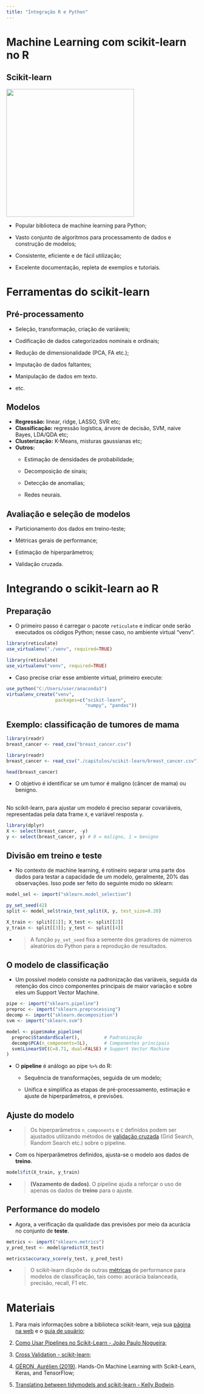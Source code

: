 ```yaml
---
title: "Integração R e Python"
---
```


# Machine Learning com scikit-learn no R

<!-- https://quarto.org/docs/presentations/revealjs/ -->

<!-- https://github.com/rstudio/revealjs -->

<!-- https://quarto.org/docs/presentations/ -->

<!-- https://beatrizmilz.github.io/python-brasil-2021-reticulate -->

## Scikit-learn

![](https://upload.wikimedia.org/wikipedia/commons/thumb/0/05/Scikit_learn_logo_small.svg/1200px-Scikit_learn_logo_small.svg.png){fig-align="center" width="336"}

-   Popular biblioteca de machine learning para Python;

-   Vasto conjunto de algoritmos para processamento de dados e construção de modelos;

-   Consistente, eficiente e de fácil utilização;

-   Excelente documentação, repleta de exemplos e tutoriais.

# Ferramentas do scikit-learn

## Pré-processamento

-   Seleção, transformação, criação de variáveis;

-   Codificação de dados categorizados nominais e ordinais;

-   Redução de dimensionalidade (PCA, FA etc.);

-   Imputação de dados faltantes;

-   Manipulação de dados em texto.

-   etc.

## Modelos

-   **Regressão:** linear, ridge, LASSO, SVR etc;
-   **Classificação:** regressão logística, árvore de decisão, SVM, naive Bayes, LDA/QDA etc;
-   **Clusterização:** K-Means, misturas gaussianas etc;
-   **Outros:**
    -   Estimação de densidades de probabilidade;

    -   Decomposição de sinais;

    -   Detecção de anomalias;

    -   Redes neurais.

## Avaliação e seleção de modelos

-   Particionamento dos dados em treino-teste;

-   Métricas gerais de performance;

-   Estimação de hiperparâmetros;

-   Validação cruzada.

# Integrando o scikit-learn ao R

## Preparação

-   O primeiro passo é carregar o pacote `reticulate` e indicar onde serão executados os códigos Python; nesse caso, no ambiente virtual "venv".

::: fragment
```r
library(reticulate)
use_virtualenv("./venv", required=TRUE)
```
:::

::: fragment
```r
library(reticulate)
use_virtualenv("venv", required=TRUE)
```
:::

-   Caso precise criar esse ambiente virtual, primeiro execute:

::: fragment
```r
use_python("C:/Users/user/anaconda3")
virtualenv_create("venv",
                  packages=c("scikit-learn",
                             "numpy", "pandas"))
```
:::

## Exemplo: classificação de tumores de mama

```r
library(readr)
breast_cancer <- read_csv("breast_cancer.csv")
```

```r
library(readr)
breast_cancer <- read_csv("./capitulos/scikit-learn/breast_cancer.csv")
```

```r
head(breast_cancer)
```

- O objetivo é identificar se um tumor é maligno (câncer de mama) ou benigno.

## 

No scikit-learn, para ajustar um modelo é preciso separar covariáveis, representadas pela data frame `X`, e variável resposta `y`.

::: fragment
```r
library(dplyr)
X <- select(breast_cancer, -y)
y <- select(breast_cancer, y) # 0 = maligno, 1 = benigno
```
:::

## Divisão em treino e teste

- No contexto de machine learning, é rotineiro separar uma parte dos dados para testar a capacidade de um modelo, geralmente, 20% das observações. Isso pode ser feito do seguinte modo no sklearn:

::: fragment
```r
model_sel <- import("sklearn.model_selection")

py_set_seed(42)
split <- model_sel$train_test_split(X, y, test_size=0.20)

X_train <- split[[1]]; X_test <- split[[2]]
y_train <- split[[3]]; y_test <- split[[4]]
```
:::

-   <div>

    > A função `py_set_seed` fixa a semente dos geradores de números aleatórios do Python para a reprodução de resultados.

    </div>

## O modelo de classificação

- Um possível modelo consiste na padronização das variáveis, seguida da retenção dos cinco componentes principais de maior variação e sobre eles um Support Vector Machine.

::: fragment
```r
pipe <- import("sklearn.pipeline")
preproc <- import("sklearn.preprocessing")
decomp <- import("sklearn.decomposition")
svm <- import("sklearn.svm")

model <- pipe$make_pipeline(
  preproc$StandardScaler(),         # Padronização
  decomp$PCA(n_components=5L),      # Componentes principais
  svm$LinearSVC(C=8.71, dual=FALSE) # Support Vector Machine
)
```
:::

-   O **pipeline** é análogo ao pipe `%>%` do R:

    -   Sequência de transformações, seguida de um modelo;

    -   Unifica e simplifica as etapas de pré-processamento, estimação e ajuste de hiperparâmetros, e previsões.

## Ajuste do modelo

-   <div>

    > Os hiperparâmetros `n_components` e `C` definidos podem ser ajustados utilizando métodos de [validação cruzada](https://scikit-learn.org/stable/modules/cross_validation.html) (Grid Search, Random Search etc.) sobre o pipeline.

    </div>

-   Com os hiperparâmetros definidos, ajusta-se o modelo aos dados de **treino**.

::: fragment
```r
model$fit(X_train, y_train)
```
:::

-   <div>

    > **(Vazamento de dados)**. O pipeline ajuda a reforçar o uso de apenas os dados de **treino** para o ajuste.

    </div>
    
## Performance do modelo

-   Agora, a verificação da qualidade das previsões por meio da acurácia no conjunto de **teste**.

::: fragment
```r
metrics <- import("sklearn.metrics")
y_pred_test <- model$predict(X_test)

metrics$accuracy_score(y_test, y_pred_test)
```
:::

-   <div>

    > O scikit-learn dispõe de outras [métricas](https://scikit-learn.org/stable/modules/classes.html?highlight=metrics#classification-metrics) de performance para modelos de classificação, tais como: acurácia balanceada, precisão, recall, F1 etc.

    </div>

# Materiais

1.  Para mais informações sobre a biblioteca scikit-learn, veja sua [página na web](https://scikit-learn.org/stable/getting_started.html) e o [guia de usuário](https://scikit-learn.org/stable/user_guide.html);

2.  [Como Usar Pipelines no Scikit-Learn - João Paulo Nogueira](https://medium.com/data-hackers/como-usar-pipelines-no-scikit-learn-1398a4cc6ae9);

3.  [Cross Validation - scikit-learn](https://scikit-learn.org/stable/modules/cross_validation.html);

4.  [GÉRON, Aurélien (2019)](https://www.oreilly.com/library/view/hands-on-machine-learning/9781492032632/). Hands-On Machine Learning with Scikit-Learn, Keras, and TensorFlow;

5.  [Translating between tidymodels and scikit-learn - Kelly Bodwin](https://www.kelly-bodwin.com/talks/rsconf22/).
